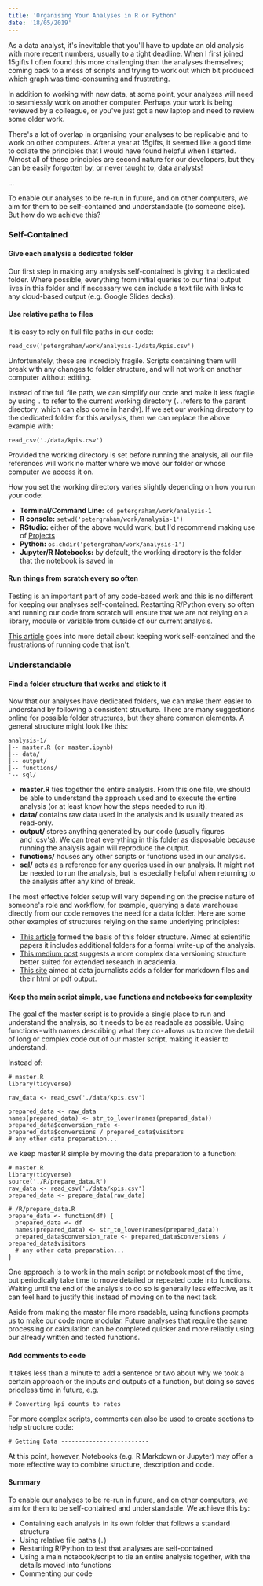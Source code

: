 ```yaml
---
title: 'Organising Your Analyses in R or Python'
date: '18/05/2019'
---
```


As a data analyst, it's inevitable that you'll have to update an old analysis with more recent numbers, usually to a tight deadline. When I first joined 15gifts I often found this more challenging than the analyses themselves; coming back to a mess of scripts and trying to work out which bit produced which graph was time-consuming and frustrating.

In addition to working with new data, at some point, your analyses will need to seamlessly work on another computer. Perhaps your work is being reviewed by a colleague, or you've just got a new laptop and need to review some older work.

There's a lot of overlap in organising your analyses to be replicable and to work on other computers. After a year at 15gifts,  it seemed like a good time to collate the principles that I would have found helpful when I started. Almost all of these principles are second nature for our developers, but they can be easily forgotten by, or never taught to, data analysts!

...

To enable our analyses to be re-run in future, and on other computers, we aim for them to be self-contained and understandable (to someone else). But how do we achieve this?

### Self-Contained

#### Give each analysis a dedicated folder

Our first step in making any analysis self-contained is giving it a dedicated folder. Where possible, everything from initial queries to our final output lives in this folder and if necessary we can include a text file with links to any cloud-based output (e.g. Google Slides decks).

#### Use relative paths to files

It is easy to rely on full file paths in our code:

    read_csv('petergraham/work/analysis-1/data/kpis.csv')

Unfortunately,  these are incredibly fragile. Scripts containing them will break with any changes to folder structure, and will not work on another computer without editing.

Instead of the full file path, we can simplify our code and make it less fragile by using `.` to refer to the current working directory (`..`refers to the parent directory, which can also come in handy). If we set our working directory to the dedicated folder for this analysis, then we can replace the above example with:

    read_csv('./data/kpis.csv')

Provided the working directory is set before running the analysis, all our file references will work no matter where we move our folder or whose computer we access it on.

How you set the working directory varies slightly depending on how you run your code:

- **Terminal/Command Line:** `cd petergraham/work/analysis-1`
- **R console:** `setwd('petergraham/work/analysis-1')`
- **RStudio:** either of the above would work, but I'd recommend making use of [Projects](https://medium.com/r/?url=https%3A%2F%2Fsupport.rstudio.com%2Fhc%2Fen-us%2Farticles%2F200526207-Using-Projects)
- **Python:** `os.chdir('petergraham/work/analysis-1')`
- **Jupyter/R Notebooks:** by default, the working directory is the folder that the notebook is saved in

#### Run things from scratch every so often

Testing is an important part of any code-based work and this is no different for keeping our analyses self-contained. Restarting R/Python every so often and running our code from scratch will ensure that we are not relying on a library, module or variable from outside of our current analysis.

[This article](https://medium.com/r/?url=https%3A%2F%2Fwww.tidyverse.org%2Farticles%2F2017%2F12%2Fworkflow-vs-script%2F) goes into more detail about keeping work self-contained and the frustrations of running code that isn't.

### Understandable

#### Find a folder structure that works and stick to it

Now that our analyses have dedicated folders, we can make them easier to understand by following a consistent structure. There are many suggestions online for possible folder structures, but they share common elements. A general structure might look like this:

    analysis-1/
    |-- master.R (or master.ipynb)
    |-- data/
    |-- output/
    |-- functions/
    '-- sql/

- **master.R** ties together the entire analysis. From this one file, we should be able to understand the approach used and to execute the entire analysis (or at least know how the steps needed to run it).
- **data/** contains raw data used in the analysis and is usually treated as read-only.
- **output/** stores anything generated by our code (usually figures and .csv's).  We can treat everything in this folder as disposable because running the analysis again will reproduce the output.
- **functions/** houses any other scripts or functions used in our analysis.
- **sql/** acts as a reference for any queries used in our analysis. It might not be needed to run the analysis, but is especially helpful when returning to the analysis after any kind of break.

The most effective folder setup will vary depending on the precise nature of someone's role and workflow, for example, querying a data warehouse directly from our code removes the need for a data folder. Here are some other examples of structures relying on the same underlying principles:

- [This article](https://medium.com/r/?url=https%3A%2F%2Fnicercode.github.io%2Fblog%2F2013-04-05-projects%2F) formed the basis of this folder structure. Aimed at scientific papers it includes additional folders for a formal write-up of the analysis.
- [This medium post](https://medium.com/outlier-bio-blog/a-quick-guide-to-organizing-data-science-projects-updated-for-2016-4cbb1e6dac71) suggests a more complex data versioning structure better suited for extended research in academia.
- [This site](https://medium.com/r/?url=https%3A%2F%2Flearn.r-journalism.com%2Fen%2Fpublishing%2Fworkflow%2Fr-projects%2F) aimed at data journalists adds a folder for markdown files and their html or pdf output.

#### Keep the main script simple, use functions and notebooks for complexity

The goal of the master script is to provide a single place to run and understand the analysis, so it needs to be as readable as possible. Using functions - with names describing what they do - allows us to move the detail of long or complex code out of our master script, making it easier to understand.

Instead of:

    # master.R
    library(tidyverse)

    raw_data <- read_csv('./data/kpis.csv')

    prepared_data <- raw_data
    names(prepared_data) <- str_to_lower(names(prepared_data))
    prepared_data$conversion_rate <-
    prepared_data$conversions / prepared_data$visitors
    # any other data preparation...

we keep master.R simple by moving the data preparation to a function:

    # master.R
    library(tidyverse)
    source('./R/prepare_data.R')
    raw_data <- read_csv('./data/kpis.csv')
    prepared_data <- prepare_data(raw_data)

    # /R/prepare_data.R
    prepare_data <- function(df) {
      prepared_data <- df
      names(prepared_data) <- str_to_lower(names(prepared_data))
      prepared_data$conversion_rate <- prepared_data$conversions / prepared_data$visitors
      # any other data preparation...
    }

One approach is to work in the main script or notebook most of the time, but periodically take time to move detailed or repeated code into functions. Waiting until the end of the analysis to do so is generally less effective, as it can feel hard to justify this instead of moving on to the next task.

Aside from making the master file more readable, using functions prompts us to make our code more modular. Future analyses that require the same processing or calculation can be completed quicker and more reliably using our already written and tested functions.

#### Add comments to code

It takes less than a minute to add a sentence or two about why we took a certain approach or the inputs and outputs of a function, but doing so saves priceless time in future, e.g.

    # Converting kpi counts to rates

For more complex scripts, comments can also be used to create sections to help structure code:

    # Getting Data -------------------------

At this point, however, Notebooks (e.g. R Markdown or Jupyter) may offer a more effective way to combine structure, description and code.

#### Summary

To enable our analyses to be re-run in future, and on other computers, we aim for them to be self-contained and understandable. We achieve this by:

- Containing each analysis in its own folder that follows a standard structure
- Using relative file paths (`.`)
- Restarting R/Python to test that analyses are self-contained
- Using a main notebook/script to tie an entire analysis together, with the details moved into functions
- Commenting our code
